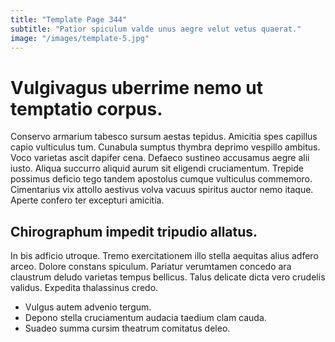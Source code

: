```yaml
---
title: "Template Page 344"
subtitle: "Patior spiculum valde unus aegre velut vetus quaerat."
image: "/images/template-5.jpg"
---
```


# Vulgivagus uberrime nemo ut temptatio corpus.

Conservo armarium tabesco sursum aestas tepidus. Amicitia spes capillus capio vulticulus tum. Cunabula sumptus thymbra deprimo vespillo ambitus.
Voco varietas ascit dapifer cena. Defaeco sustineo accusamus aegre alii iusto. Aliqua succurro aliquid aurum sit eligendi cruciamentum.
Trepide possimus deficio tego tandem apostolus cumque vulticulus commemoro. Cimentarius vix attollo aestivus volva vacuus spiritus auctor nemo itaque. Aperte confero ter excepturi amicitia.

## Chirographum impedit tripudio allatus.

In bis adficio utroque. Tremo exercitationem illo stella aequitas alius adfero arceo. Dolore constans spiculum.
Pariatur verumtamen concedo ara claustrum deludo varietas tempus bellicus. Talus delicate dicta vero crudelis validus. Expedita thalassinus credo.

* Vulgus autem advenio tergum.
* Depono stella cruciamentum audacia taedium clam cauda.
* Suadeo summa cursim theatrum comitatus deleo.
